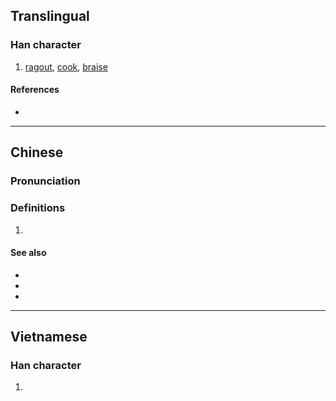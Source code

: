 {{character info/new}}
{{also|烩}}
==Translingual==

===Han character===
{{Han char|rn=86|rad=火|as=13|sn=17|four=98866|canj=FOMA|ids=⿰火會}}

# [[ragout]], [[cook]], [[braise]]

====References====
* {{Han ref|kx=0685.201|dkj=19503|hdz=32241.070|uh=71F4|ud=29172|bh=C0ED|bd=49389}}

----

==Chinese==
{{zh-forms|s=烩}}

===Pronunciation===
{{zh-pron
|m=huì
|c=wui6
|h=pfs=
|md=
|mn=
|w=
|mc=
|oc=
|cat=
}}

===Definitions===
{{zh-hanzi}}

# {{rfdef|lang=zh}}

====See also====
* {{zh-l|燉}}
* {{zh-l|扒|tr=pá}}
* {{zh-l|蒸}}

----

==Vietnamese==

===Han character===
{{vi-hantu|[[quái]], [[dõi]], [[dọi]], [[giõi]], [[giọi]], [[khoái]], [[rọi]]|rs=火13}}

# {{defn|lang=vi|sort=火13}}